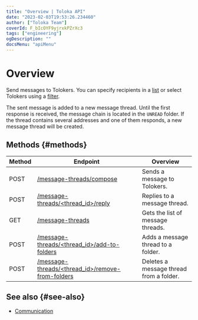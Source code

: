 ```yaml
---
title: "Overview | Toloka API"
date: "2023-02-03T19:53:26.234460"
author: ["Toloka Team"]
coverId: F_bIcOYF9yjrxkPZrXc3
tags: ["engineering"]
ogDescription: ""
docsMenu: "apiMenu"
---
```


# Overview

Send messages to Tolokers. You can specify recipients in a [list](/docs-new/api/message-send#spis) or select Tolokers using a [filter](/docs-new/api/message-send#didi).

The sent message is added to a new message thread. Until the first response is received, the message chain is located in the `UNREAD` folder. If the thread contains several addresses and one of them responds, a new message thread will be created.

## Methods {#methods}

Method | Endpoint | Overview
----- | ----- | -----
POST | [/message-threads/compose](/docs-new/api/message-send) | Sends a message to Tolokers.
POST | [/message-threads/<thread_id>/reply](/docs-new/api/reply-message) | Replies to a message thread.
GET | [/message-threads](/docs-new/api/get-chain-list) | Gets the list of message threads.
POST | [/message-threads/<thread_id>/add-to-folders](/docs-new/api/move-message) | Adds a message thread to a folder.
POST | [/message-threads/<thread_id>/remove-from-folders](/docs-new/api/move-message) | Deletes a message thread from a folder.

## See also {#see-also}

- [Communication](https://toloka.ai/en/docs/guide/concepts/messaging)
